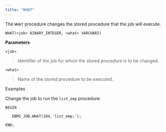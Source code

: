 ```yaml
---
title: "WHAT"
---
```




The `WHAT` procedure changes the stored procedure that the job will execute.

`WHAT(<job> BINARY_INTEGER, <what> VARCHAR2)`

**Parameters**

`<job>`

> Identifier of the job for which the stored procedure is to be changed.

`<what>`

> Name of the stored procedure to be executed.

Examples

Change the job to run the `list_emp` procedure:

``` text
BEGIN

   DBMS_JOB.WHAT(104,'list_emp;');

END;
```
